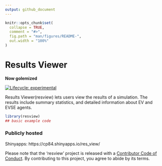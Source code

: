 ---
output: github_document
---

<!-- README.md is generated from README.Rmd. Please edit that file -->

```{r, include = FALSE}
knitr::opts_chunk$set(
  collapse = TRUE,
  comment = "#>",
  fig.path = "man/figures/README-",
  out.width = "100%"
)
```

# Results Viewer 
**Now golemized**

<!-- badges: start -->
[![Lifecycle: experimental](https://img.shields.io/badge/lifecycle-experimental-orange.svg)](https://www.tidyverse.org/lifecycle/#experimental)
<!-- badges: end -->

Results Viewer(resview) lets users view the results of a simulation. The results include summary statistics, and detailed information about EV and EVSE agents. 


```{r example}
library(resview)
## basic example code
```


### Publicly hosted 
Shinyapps: https://cp84.shinyapps.io/res_view/

Please note that the 'resview' project is released with a
[Contributor Code of Conduct](CODE_OF_CONDUCT.md).
By contributing to this project, you agree to abide by its terms.